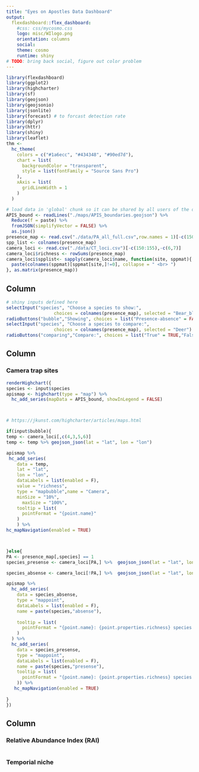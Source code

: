 ```yaml
---
title: "Eyes on Apostles Data Dashboard"
output: 
  flexdashboard::flex_dashboard:
    #css: css/mycosmo.css
    logo: misc/WIlogo.png
    orientation: columns
    social: 
    theme: cosmo
    runtime: shiny
# TODO: bring back social, figure out color problem
---
```

<style>                     
.navbar {
  background-color:#c5050c;
  border-color:white;
}

.navbar-inverse {
    background-color: #c5050c;
    border-color: #c5050c;
}

.navbar-brand {
  color:white!important;
}



</style>  

```r
library(flexdashboard)
library(ggplot2)
library(highcharter)
library(sf)
library(geojson)
library(geojsonio)
library(jsonlite)
library(forecast) # to forcast detection rate
library(dplyr)
library(httr)
library(shiny)
library(leaflet)
thm <- 
  hc_theme(
    colors = c("#1a6ecc", "#434348", "#90ed7d"),
    chart = list(
      backgroundColor = "transparent",
      style = list(fontFamily = "Source Sans Pro")
    ),
    xAxis = list(
      gridLineWidth = 1
    )
  )
```

```r
# load data in 'global' chunk so it can be shared by all users of the dashboard
APIS_bound <- readLines("./maps/APIS_boundaries.geojson") %>%
  Reduce(f = paste) %>%
  fromJSON(simplifyVector = FALSE) %>%
  as.json()
presence_map <- read.csv("./data/PA_all_full.csv",row.names = 1)[-c(150:155),]
spp_list <- colnames(presence_map)
camera_loci <- read.csv("./data/CT_loci.csv")[-c(150:155),-c(6,7)]
camera_loci$richness <- rowSums(presence_map)
camera_loci$spplist<- sapply(camera_loci$name, function(site, sppmat){
  paste(colnames(sppmat)[sppmat[site,]!=0], collapse = " <br> ")
}, as.matrix(presence_map))
```

Column {.sidebar data-width=200}
-----------------------------------------------------------------------
```r
# shiny inputs defined here
selectInput("species", "Choose a species to show:",
                  choices = colnames(presence_map), selected = "Bear_black")
radioButtons("bubble","Showing", choices = list("Presence-absence" = FALSE,"Richness" = TRUE))
selectInput("species", "Choose a species to compare:",
                  choices = colnames(presence_map), selected = "Deer")
radioButtons("comparing","Compare:", choices = list("True" = TRUE,"False" = FALSE))

```


Column {data-width=400}
-----------------------------------------------------------------------

### Camera trap sites

```r
renderHighchart({
species <- input$species
apismap <- highchart(type = "map") %>%
  hc_add_series(mapData = APIS_bound, showInLegend = FALSE)



# https://jkunst.com/highcharter/articles/maps.html

if(input$bubble){
temp <- camera_loci[,c(4,3,5,6)]
temp <- temp %>% geojson_json(lat = "lat", lon = "lon")

apismap %>%
 hc_add_series(
    data = temp, 
    lat = "lat",
    lon = "lon",
    dataLabels = list(enabled = F),
    value = "richness",
    type = "mapbubble",name = "Camera",
    minSize = "10%",
      maxSize = "100%",
    tooltip = list(
      pointFormat = "{point.name}"
    )
    ) %>%
hc_mapNavigation(enabled = TRUE)



}else{
PA <- presence_map[,species] == 1
species_presense <- camera_loci[PA,] %>%  geojson_json(lat = "lat", lon = "lon")

species_absense <- camera_loci[!PA,] %>%  geojson_json(lat = "lat", lon = "lon")

apismap %>%
  hc_add_series(
    data = species_absense,
    type = "mappoint",
    dataLabels = list(enabled = F),
    name = paste(species,"absense"),
    
    tooltip = list(
      pointFormat = "{point.name}: {point.properties.richness} species in total <br> {point.properties.spplist}"
    )
  ) %>% 
  hc_add_series(
    data = species_presense,
    type = "mappoint",
    dataLabels = list(enabled = F),
    name = paste(species,"presense"),
    tooltip = list(
      pointFormat = "{point.name}: {point.properties.richness} species in total <br> {point.properties.spplist}"
    )) %>% 
   hc_mapNavigation(enabled = TRUE)
  
}
})
```

Column {data-width=350}
-----------------------------------------------------------------------

### Relative Abundance Index (RAI)

```r

```

### Temporial niche

```r

```

